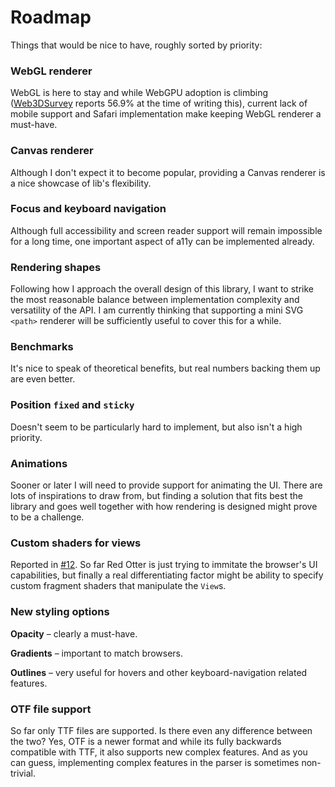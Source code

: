 
# Roadmap

Things that would be nice to have, roughly sorted by priority:

### WebGL renderer

WebGL is here to stay and while WebGPU adoption is climbing ([Web3DSurvey](https://web3dsurvey.com/webgpu) reports 56.9% at the time of writing this), current lack of mobile support and Safari implementation make keeping WebGL renderer a must-have.

### Canvas renderer

Although I don't expect it to become popular, providing a Canvas renderer is a nice showcase of lib's flexibility.

### Focus and keyboard navigation

Although full accessibility and screen reader support will remain impossible for a long time, one important aspect of a11y can be implemented already.

### Rendering shapes

Following how I approach the overall design of this library, I want to strike the most reasonable balance between implementation complexity and versatility of the API. I am currently thinking that supporting a mini SVG `<path>` renderer will be sufficiently useful to cover this for a while.

### Benchmarks

It's nice to speak of theoretical benefits, but real numbers backing them up are even better.

### Position `fixed` and `sticky`

Doesn't seem to be particularly hard to implement, but also isn't a high priority.

### Animations

Sooner or later I will need to provide support for animating the UI. There are lots of inspirations to draw from, but finding a solution that fits best the library and goes well together with how rendering is designed might prove to be a challenge.

### Custom shaders for views

Reported in [#12](https://github.com/tchayen/red-otter/issues/12). So far Red Otter is just trying to immitate the browser's UI capabilities, but finally a real differentiating factor might be ability to specify custom fragment shaders that manipulate the `View`s.

### New styling options

**Opacity** – clearly a must-have.

**Gradients** – important to match browsers.

**Outlines** – very useful for hovers and other keyboard-navigation related features.

### OTF file support

So far only TTF files are supported. Is there even any difference between the two? Yes, OTF is a newer format and while its fully backwards compatible with TTF, it also supports new complex features. And as you can guess, implementing complex features in the parser is sometimes non-trivial.
